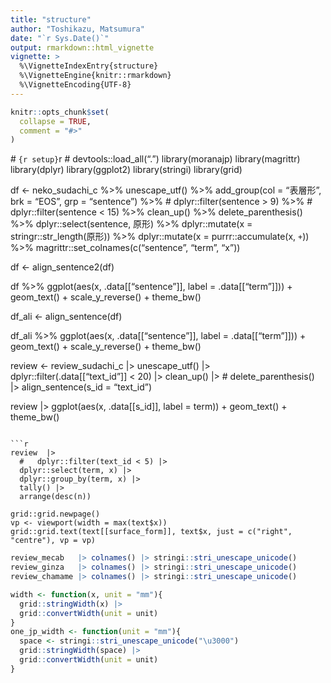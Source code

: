 ```yaml
---
title: "structure"
author: "Toshikazu, Matsumura"
date: "`r Sys.Date()`"
output: rmarkdown::html_vignette
vignette: >
  %\VignetteIndexEntry{structure}
  %\VignetteEngine{knitr::rmarkdown}
  %\VignetteEncoding{UTF-8}
---
```



```r
knitr::opts_chunk$set(
  collapse = TRUE,
  comment = "#>"
)
```

  # ```{r setup}
```r
  # devtools::load_all(".")
library(moranajp)
library(magrittr)
library(dplyr)
library(ggplot2)
library(stringi)
library(grid)

df <- 
  neko_sudachi_c %>%
  unescape_utf() %>%
  add_group(col = "表層形", brk = "EOS", grp = "sentence") %>%
  #   dplyr::filter(sentence > 9) %>%
  #   dplyr::filter(sentence < 15) %>%
  clean_up() %>%
  delete_parenthesis() %>%
  dplyr::select(sentence, 原形) %>%
  dplyr::mutate(x = stringr::str_length(原形)) %>%
  dplyr::mutate(x = purrr::accumulate(x, `+`)) %>%
  magrittr::set_colnames(c("sentence", "term", "x"))

df <- 
  align_sentence2(df)

df %>%
  ggplot(aes(x, .data[["sentence"]], label = .data[["term"]])) +
  geom_text() +
  scale_y_reverse() +
  theme_bw()



df_ali <- 
  align_sentence(df)

df_ali %>%
  ggplot(aes(x, .data[["sentence"]], label = .data[["term"]])) +
  geom_text() +
  scale_y_reverse() +
  theme_bw()

review <- 
  review_sudachi_c |>
  unescape_utf() |>
  dplyr::filter(.data[["text_id"]] < 20) |>
  clean_up() |>
  # 
  delete_parenthesis() |>
  align_sentence(s_id = "text_id")

review |>
  ggplot(aes(x, .data[[s_id]], label = term)) + 
  geom_text() + 
  theme_bw()
```

```r
review  |>
  #   dplyr::filter(text_id < 5) |>
  dplyr::select(term, x) |>
  dplyr::group_by(term, x) |>
  tally() |>
  arrange(desc(n))

grid::grid.newpage()
vp <- viewport(width = max(text$x))
grid::grid.text(text[[surface_form]], text$x, just = c("right", "centre"), vp = vp)

```

```r
review_mecab   |> colnames() |> stringi::stri_unescape_unicode()
review_ginza   |> colnames() |> stringi::stri_unescape_unicode()
review_chamame |> colnames() |> stringi::stri_unescape_unicode()
```

```r
width <- function(x, unit = "mm"){
  grid::stringWidth(x) |>
  grid::convertWidth(unit = unit)
}
one_jp_width <- function(unit = "mm"){
  space <- stringi::stri_unescape_unicode("\u3000") 
  grid::stringWidth(space) |>
  grid::convertWidth(unit = unit)
}
```
